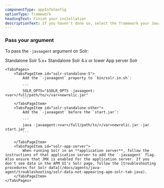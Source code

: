 ```yaml
---
componentType: appInfoConfig
optionType: framework 
headingText: Finish your installation
descriptionText: If you haven’t done so, select the framework your Java app is using.
---
```


### Pass your argument

To pass the `-javaagent` argument on Solr:

<Tabs>
	<TabsBar>
		<TabsBarItem id="solr-standalone-5">Standalone Solr 5.x+</TabsBarItem>
		<TabsBarItem id="solr-standalone-other">Standalone Solr 4.x or lower</TabsBarItem>
		<TabsBarItem id="solr-app-server">App server Solr</TabsBarItem>
	</TabsBar>

	<TabsPages>
		<TabsPageItem id="solr-standalone-5">
            Add the `-javaagent` property to `bin/solr.in.sh`:

            ```
            SOLR_OPTS="$SOLR_OPTS -javaagent:<var>/full/path/to/</var>newrelic.jar"
            ```
		</TabsPageItem>
		<TabsPageItem id="solr-standalone-other">
            Add the `-javaagent` before the `start.jar`:

            ```
            java -javaagent:<var>/full/path/to/</var>newrelic.jar -jar start.jar
            ```

		</TabsPageItem>
		<TabsPageItem id="solr-app-server">
            When running Solr in an **application server**, follow the instructions of that application server to add the `-javaagent` flag. Also ensure that JMX is enabled for the application server. If you don't see data in the APM UI's Solr page, follow the [troubleshooting procedures for Solr data](/docs/agents/java-agent/troubleshooting/solr-data-not-appearing-apm-solr-tab-java).
		</TabsPageItem>
	</TabsPages>
</Tabs>